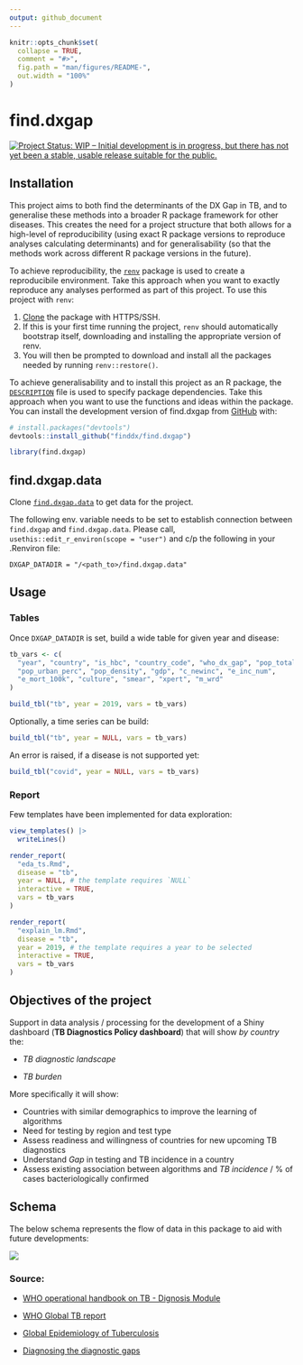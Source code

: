 ```yaml
---
output: github_document
---
```


<!-- README.md is generated from README.Rmd. Please edit that file -->

```r
knitr::opts_chunk$set(
  collapse = TRUE,
  comment = "#>",
  fig.path = "man/figures/README-",
  out.width = "100%"
)
```

# find.dxgap

<!-- badges: start -->
[![Project Status: WIP – Initial development is in progress, but there
has not yet been a stable, usable release suitable for the
public.](https://www.repostatus.org/badges/latest/wip.svg)](https://www.repostatus.org/#wip)
<!-- badges: end -->


## Installation
This project aims to both find the determinants of the DX Gap in TB, and to
generalise these methods into a broader R package framework for other diseases.
This creates the need for a project structure that both allows for a high-level of
reproducibility (using exact R package versions to reproduce analyses calculating
determinants) and for generalisability (so that the methods work across different
R package versions in the future).

To achieve reproducibility, the [`renv`](https://rstudio.github.io/renv/articles/renv.html)
package is used to create a reproducibile environment. Take this approach when
you want to exactly reproduce any analyses performed as part of this project.
To use this project with `renv`:

1. [Clone](https://docs.github.com/en/get-started/getting-started-with-git/about-remote-repositories#cloning-with-https-urls)
the package with HTTPS/SSH.
2. If this is your first time running the project, `renv` should automatically
bootstrap itself, downloading and installing the appropriate version of renv.
3. You will then be prompted to download and install all the packages needed by
running `renv::restore()`.

To achieve generalisability and to install this project as an R package, the
[`DESCRIPTION`](https://r-pkgs.org/description.html#sec-description-imports-suggests)
file is used to specify package dependencies. Take this approach when you want
to use the functions and ideas within the package. You can install the development
version of find.dxgap from [GitHub](https://github.com/) with:

``` r
# install.packages("devtools")
devtools::install_github("finddx/find.dxgap")
```

```r
library(find.dxgap)
```


## find.dxgap.data

Clone [`find.dxgap.data`](https://github.com/finddx/find.dxgap.data) to get data for the project.

The following env. variable needs to be set to establish connection between `find.dxgap` and `find.dxgap.data`. Please call, `usethis::edit_r_environ(scope = "user")` and c/p the following in your .Renviron file:

```
DXGAP_DATADIR = "/<path_to>/find.dxgap.data"
```

## Usage

### Tables

Once `DXGAP_DATADIR` is set, build a wide table for given year and disease:

```r
tb_vars <- c(
  "year", "country", "is_hbc", "country_code", "who_dx_gap", "pop_total",
  "pop_urban_perc", "pop_density", "gdp", "c_newinc", "e_inc_num",
  "e_mort_100k", "culture", "smear", "xpert", "m_wrd"
)

build_tbl("tb", year = 2019, vars = tb_vars)
```

Optionally, a time series can be build:

```r
build_tbl("tb", year = NULL, vars = tb_vars)
```

An error is raised, if a disease is not supported yet:

```r
build_tbl("covid", year = NULL, vars = tb_vars)
```

### Report

Few templates have been implemented for data exploration:

```r
view_templates() |> 
  writeLines()
```


```r
render_report(
  "eda_ts.Rmd", 
  disease = "tb",
  year = NULL, # the template requires `NULL`
  interactive = TRUE,
  vars = tb_vars
)
```

```r
render_report(
  "explain_lm.Rmd",
  disease = "tb",
  year = 2019, # the template requires a year to be selected
  interactive = TRUE,
  vars = tb_vars
)
```


## Objectives of the project

Support in data analysis / processing for the development of a Shiny dashboard
(**TB Diagnostics Policy dashboard**) that will show *by country* the:

  - *TB diagnostic landscape* 

  - *TB burden*

More specifically it will show:

  - Countries with similar demographics to improve the learning of algorithms
  - Need for testing by region and test type
  - Assess readiness and willingness of countries for new upcoming TB diagnostics
  - Understand *Gap* in testing and TB incidence in a country
  - Assess existing association between algorithms and *TB incidence* / % of
  cases bacteriologically confirmed

## Schema

The below schema represents the flow of data in this package to aid with
future developments:

<img src='man/figures/data-schematic.png' align="centre"/>

### Source:

- [WHO operational handbook on TB - Dignosis Module](https://www.who.int/publications/i/item/9789240030589)

- [WHO Global TB report](https://www.who.int/teams/global-tuberculosis-programme/data#gtbr)

- [Global Epidemiology of Tuberculosis](https://www.ncbi.nlm.nih.gov/pmc/articles/PMC4315920/)

- [Diagnosing the diagnostic gaps](https://www.youtube.com/watch?v=pvp7HiHOU2Q)
